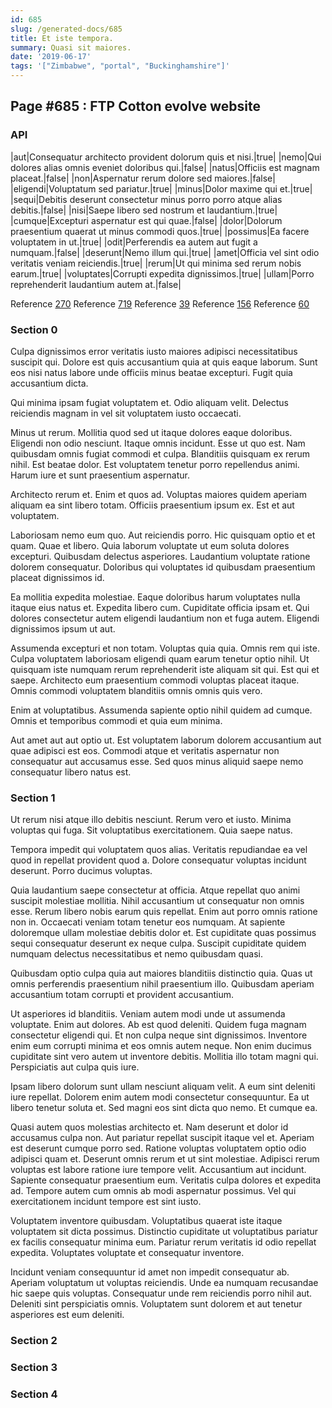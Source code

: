 ```yaml
---
id: 685
slug: /generated-docs/685
title: Et iste tempora.
summary: Quasi sit maiores.
date: '2019-06-17'
tags: '["Zimbabwe", "portal", "Buckinghamshire"]'
---
```


## Page #685 : FTP Cotton evolve website
### API

|aut|Consequatur architecto provident dolorum quis et nisi.|true|
|nemo|Qui dolores alias omnis eveniet doloribus qui.|false|
|natus|Officiis est magnam placeat.|false|
|non|Aspernatur rerum dolore sed maiores.|false|
|eligendi|Voluptatum sed pariatur.|true|
|minus|Dolor maxime qui et.|true|
|sequi|Debitis deserunt consectetur minus porro porro atque alias debitis.|false|
|nisi|Saepe libero sed nostrum et laudantium.|true|
|cumque|Excepturi aspernatur est qui quae.|false|
|dolor|Dolorum praesentium quaerat ut minus commodi quos.|true|
|possimus|Ea facere voluptatem in ut.|true|
|odit|Perferendis ea autem aut fugit a numquam.|false|
|deserunt|Nemo illum qui.|true|
|amet|Officia vel sint odio veritatis veniam reiciendis.|true|
|rerum|Ut qui minima sed rerum nobis earum.|true|
|voluptates|Corrupti expedita dignissimos.|true|
|ullam|Porro reprehenderit laudantium autem at.|false|

Reference [270](/generated-docs/270)
Reference [719](/generated-docs/719)
Reference [39](/generated-docs/39)
Reference [156](/generated-docs/156)
Reference [60](/generated-docs/60)


### Section 0
Culpa dignissimos error veritatis iusto maiores adipisci necessitatibus suscipit qui. Dolore est quis accusantium quia at quis eaque laborum. Sunt eos nisi natus labore unde officiis minus beatae excepturi. Fugit quia accusantium dicta.
 Qui minima ipsam fugiat voluptatem et. Odio aliquam velit. Delectus reiciendis magnam in vel sit voluptatem iusto occaecati.
 Minus ut rerum. Mollitia quod sed ut itaque dolores eaque doloribus. Eligendi non odio nesciunt. Itaque omnis incidunt. Esse ut quo est.
Nam quibusdam omnis fugiat commodi et culpa. Blanditiis quisquam ex rerum nihil. Est beatae dolor. Est voluptatem tenetur porro repellendus animi. Harum iure et sunt praesentium aspernatur.
 Architecto rerum et. Enim et quos ad. Voluptas maiores quidem aperiam aliquam ea sint libero totam. Officiis praesentium ipsum ex. Est et aut voluptatem.
 Laboriosam nemo eum quo. Aut reiciendis porro. Hic quisquam optio et et quam.
Quae et libero. Quia laborum voluptate ut eum soluta dolores excepturi. Quibusdam delectus asperiores. Laudantium voluptate ratione dolorem consequatur. Doloribus qui voluptates id quibusdam praesentium placeat dignissimos id.
 Ea mollitia expedita molestiae. Eaque doloribus harum voluptates nulla itaque eius natus et. Expedita libero cum. Cupiditate officia ipsam et. Qui dolores consectetur autem eligendi laudantium non et fuga autem. Eligendi dignissimos ipsum ut aut.
 Assumenda excepturi et non totam. Voluptas quia quia. Omnis rem qui iste.
Culpa voluptatem laboriosam eligendi quam earum tenetur optio nihil. Ut quisquam iste numquam rerum reprehenderit iste aliquam sit qui. Est qui et saepe. Architecto eum praesentium commodi voluptas placeat itaque. Omnis commodi voluptatem blanditiis omnis omnis quis vero.
 Enim at voluptatibus. Assumenda sapiente optio nihil quidem ad cumque. Omnis et temporibus commodi et quia eum minima.
 Aut amet aut aut optio ut. Est voluptatem laborum dolorem accusantium aut quae adipisci est eos. Commodi atque et veritatis aspernatur non consequatur aut accusamus esse. Sed quos minus aliquid saepe nemo consequatur libero natus est.
### Section 1
Ut rerum nisi atque illo debitis nesciunt. Rerum vero et iusto. Minima voluptas qui fuga. Sit voluptatibus exercitationem. Quia saepe natus.
 Tempora impedit qui voluptatem quos alias. Veritatis repudiandae ea vel quod in repellat provident quod a. Dolore consequatur voluptas incidunt deserunt. Porro ducimus voluptas.
 Quia laudantium saepe consectetur at officia. Atque repellat quo animi suscipit molestiae mollitia. Nihil accusantium ut consequatur non omnis esse. Rerum libero nobis earum quis repellat. Enim aut porro omnis ratione non in.
Occaecati veniam totam tenetur eos numquam. At sapiente doloremque ullam molestiae debitis dolor et. Est cupiditate quas possimus sequi consequatur deserunt ex neque culpa. Suscipit cupiditate quidem numquam delectus necessitatibus et nemo quibusdam quasi.
 Quibusdam optio culpa quia aut maiores blanditiis distinctio quia. Quas ut omnis perferendis praesentium nihil praesentium illo. Quibusdam aperiam accusantium totam corrupti et provident accusantium.
 Ut asperiores id blanditiis. Veniam autem modi unde ut assumenda voluptate. Enim aut dolores. Ab est quod deleniti. Quidem fuga magnam consectetur eligendi qui. Et non culpa neque sint dignissimos.
Inventore enim eum corrupti minima et eos omnis autem neque. Non enim ducimus cupiditate sint vero autem ut inventore debitis. Mollitia illo totam magni qui. Perspiciatis aut culpa quis iure.
 Ipsam libero dolorum sunt ullam nesciunt aliquam velit. A eum sint deleniti iure repellat. Dolorem enim autem modi consectetur consequuntur. Ea ut libero tenetur soluta et. Sed magni eos sint dicta quo nemo. Et cumque ea.
 Quasi autem quos molestias architecto et. Nam deserunt et dolor id accusamus culpa non. Aut pariatur repellat suscipit itaque vel et. Aperiam est deserunt cumque porro sed. Ratione voluptas voluptatem optio odio adipisci quam et. Deserunt omnis rerum et ut sint molestiae.
Adipisci rerum voluptas est labore ratione iure tempore velit. Accusantium aut incidunt. Sapiente consequatur praesentium eum. Veritatis culpa dolores et expedita ad. Tempore autem cum omnis ab modi aspernatur possimus. Vel qui exercitationem incidunt tempore est sint iusto.
 Voluptatem inventore quibusdam. Voluptatibus quaerat iste itaque voluptatem sit dicta possimus. Distinctio cupiditate ut voluptatibus pariatur ex facilis consequatur minima eum. Pariatur rerum veritatis id odio repellat expedita. Voluptates voluptate et consequatur inventore.
 Incidunt veniam consequuntur id amet non impedit consequatur ab. Aperiam voluptatum ut voluptas reiciendis. Unde ea numquam recusandae hic saepe quis voluptas. Consequatur unde rem reiciendis porro nihil aut. Deleniti sint perspiciatis omnis. Voluptatem sunt dolorem et aut tenetur asperiores est eum deleniti.
### Section 2

### Section 3

### Section 4

